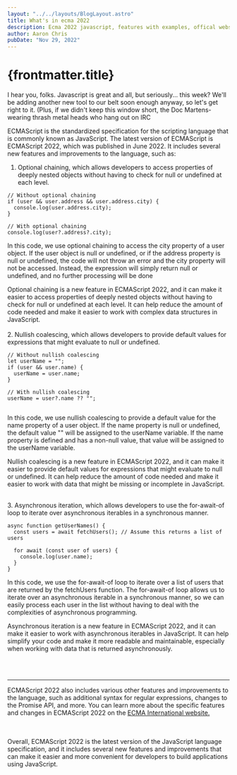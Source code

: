 ```yaml
---
layout: "../../layouts/BlogLayout.astro"
title: What's in ecma 2022
description: Ecma 2022 javascript, features with examples, offical website in blog
author: Aaron Chris
pubDate: "Nov 29, 2022"
---
```


# {frontmatter.title}

I hear you, folks. Javascript is great and all, but seriously... this week? We'll be adding another new tool to our belt soon enough anyway, so let's get right to it. (Plus, if we didn't keep this window short, the Doc 
Martens-wearing thrash metal heads who hang out on IRC


ECMAScript is the standardized specification for the scripting language that is commonly known as JavaScript. The latest version of ECMAScript is ECMAScript 2022, which was published in June 2022. It includes several new features and improvements to the language, such as:

1. Optional chaining, which allows developers to access properties of deeply nested objects without having to check for null or undefined at each level.

```
// Without optional chaining
if (user && user.address && user.address.city) {
  console.log(user.address.city);
}

// With optional chaining
console.log(user?.address?.city);

```

In this code, we use optional chaining to access the city property of a user object. If the user object is null or undefined, or if the address property is null or undefined, the code will not throw an error and the city property will not be accessed. Instead, the expression will simply return null or undefined, and no further processing will be done

Optional chaining is a new feature in ECMAScript 2022, and it can make it easier to access properties of deeply nested objects without having to check for null or undefined at each level. It can help reduce the amount of code needed and make it easier to work with complex data structures in JavaScript.                 
<br />
2. Nullish coalescing, which allows developers to provide default values for expressions that might evaluate to null or undefined.




```
// Without nullish coalescing
let userName = "";
if (user && user.name) {
  userName = user.name;
}

// With nullish coalescing
userName = user?.name ?? "";


```



In this code, we use nullish coalescing to provide a default value for the name property of a user object. If the name property is null or undefined, the default value "" will be assigned to the userName variable. If the name property is defined and has a non-null value, that value will be assigned to the userName variable.

Nullish coalescing is a new feature in ECMAScript 2022, and it can make it easier to provide default values for expressions that might evaluate to null or undefined. It can help reduce the amount of code needed and make it easier to work with data that might be missing or incomplete in JavaScript.

<br />
3. Asynchronous iteration, which allows developers to use the for-await-of loop to iterate over asynchronous iterables in a synchronous manner.

```
async function getUserNames() {
  const users = await fetchUsers(); // Assume this returns a list of users

  for await (const user of users) {
    console.log(user.name);
  }
}

```
In this code, we use the for-await-of loop to iterate over a list of users that are returned by the fetchUsers function. The for-await-of loop allows us to iterate over an asynchronous iterable in a synchronous manner, so we can easily process each user in the list without having to deal with the complexities of asynchronous programming.

Asynchronous iteration is a new feature in ECMAScript 2022, and it can make it easier to work with asynchronous iterables in JavaScript. It can help simplify your code and make it more readable and maintainable, especially when working with data that is returned asynchronously.


<br />
<br />

-----------------------------------
ECMAScript 2022 also includes various other features and improvements to the language, such as additional syntax for regular expressions, changes to the Promise API, and more. You can learn more about the specific features and changes in ECMAScript 2022 on the [ ECMA International website.](https://262.ecma-international.org/)



<br />
<br />
Overall, ECMAScript 2022 is the latest version of the JavaScript language specification, and it includes several new features and improvements that can make it easier and more convenient for developers to build applications using JavaScript.


<br />
<br />

<br />
<br />

<br />
<br />

<br />
<br />

